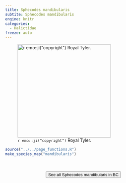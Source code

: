 ```yaml
---
title: Sphecodes mandibularis
subtite: Sphecodes mandibularis
engine: knitr
categories:
  - Halictidae
freeze: auto
---
```

![`r emo::ji("copyright")` Royal Tyler.](https://inaturalist-open-data.s3.amazonaws.com/photos/38797776/large.jpg){height=300}





```r
source("../../page_functions.R")
make_species_map("mandibularis")
```
<br><br>
<center>


<a href="https://inaturalist.ca/observations?place_id=any&quality_grade=research&subview=map&taxon_id=199065"><button type="button" class="btn btn-secondary">See all Sphecodes mandibularis in BC <i class="fa-solid fa-arrow-up-right-from-square"></i> </button></a>
</center>
